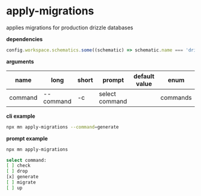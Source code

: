 # apply-migrations

applies migrations for production drizzle databases

**dependencies**

```typescript
config.workspace.schematics.some((schematic) => schematic.name === 'drizzle');
```

**arguments**

| name    | long      | short | prompt         | default value | enum     |
| ------- | --------- | ----- | -------------- | ------------- | -------- |
| command | --command | -c    | select command |               | commands |

**cli example**

```sh title="terminal"
npx mn apply-migrations --command=generate
```

**prompt example**

```sh title="terminal"
npx mn apply-migrations
```

```sh
select command:
[ ] check
[ ] drop
[x] generate
[ ] migrate
[ ] up
```
